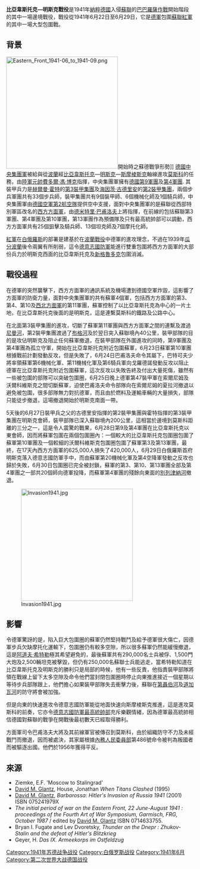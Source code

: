 {{no footnotes|time=2017-07-05T09:03:23+00:00}}
{{noteTA
|G1=Military
|G2=Shipname
|G3=地名
}}
{{Infobox Military Conflict
|conflict=比亞韋斯托克—明斯克戰役
|partof=[[第二次世界大戰|第二次世界大戰]][[德蘇戰爭|德蘇戰爭]]
|image=[[Image:Bundesarchiv_Bild_101I-020-1268-36,_Russland,_russischer_Gefallener,_Panzer_BT_7,.jpg|300px]] 
|caption=一名德軍士兵在比亞韋斯托克—明斯克包圍圈內檢查被消滅了的蘇軍部隊殘餘的屍體
|date=1941年6月22日－1941年7月10日
|place=[[蘇聯|蘇聯]][[白俄羅斯蘇維埃社會主義共和國|白俄羅斯蘇維埃社會主義共和國]]
|territory=
|result=德軍獲勝，比亞韋斯托克作為區併入[[東普魯士|東普魯士]]省。
|combatant1=[[File:Flag_of_Germany_1933.svg|22px]] [[納粹德國|納粹德國]]
|combatant2=[[File:Flag_of_the_Soviet_Union.svg|22px]] [[蘇聯|蘇聯]]
|commander1=[[File:Flag_of_Germany_1933.svg|22px]] [[費多爾·馮·博克|費多爾·馮·博克]]<br />[[File:Flag_of_Germany_1933.svg|22px]] [[海因茨·古德里安|海因茨·古德里安]]<br />[[File:Flag_of_Germany_1933.svg|22px]] [[赫爾曼·霍特|赫爾曼·霍特]]<br />[[File:Flag_of_Germany_1933.svg|22px]] [[阿道夫·施特勞斯|阿道夫·施特勞斯]]<br />[[File:Flag_of_Germany_1933.svg|22px]] [[馬克西米連·馮·魏克斯|馬克西米連·馮·魏克斯]]<br /> [[File:Flag_of_Germany_1933.svg|22px]] [[京特·馮·克魯格|京特·馮·克魯格]]<br /> [[File:Flag_of_Germany_1933.svg|22px]] [[阿爾貝特·凯塞林|阿爾貝特·凯塞林]]
|commander2=[[File:Flag_of_the_Soviet_Union.svg|22px]] [[德米特里·巴甫洛夫|德米特里·巴甫洛夫]]<br />[[File:Flag_of_the_Soviet_Union.svg|22px]] [[謝苗·康斯坦丁諾維奇·鐵木辛哥|謝苗·康斯坦丁諾維奇·鐵木辛哥]]<br />[[File:Flag_of_the_Soviet_Union.svg|20px]] [[格奧爾吉·康斯坦丁諾維奇·朱可夫|格奧爾吉·康斯坦丁諾維奇·朱可夫]]
|strength1=750,000人
|strength2=675,000人
|casualties1=不詳
|casualties2=290,000人被俘<br />135,000人傷亡<br />1,500門火炮<br />2,585輛坦克<br />250架飛機
|notes=
}}
{{Campaignbox 巴巴羅薩作戰}}

'''比亞韋斯托克—明斯克戰役'''是1941年[[納粹德國|納粹德國]]入侵[[蘇聯|蘇聯]]的[[巴巴羅薩作戰|巴巴羅薩作戰]]開始階段的其中一場邊境戰役，戰役從1941年6月22日至6月29日，它是[[德軍|德軍]]包圍[[蘇聯紅軍|蘇聯紅軍]]的其中一場大型包圍戰。

==背景==
[[File:Eastern_Front_1941-06_to_1941-09.png|300px]]開始時之蘇德戰爭形勢]]
[[德國中央集團軍|德國中央集團軍]]被給與從[[波蘭|波蘭]]經[[表韋斯道克|比亞韋斯托克]]—[[明斯克|明斯克]]—[[斯摩棱斯克|斯摩棱斯克]]軸線進攻[[莫斯科|莫斯科]]的任務，由[[陸軍元帥|陸軍元帥]][[費多爾·馮·博克|費多爾·馮·博克]]指揮，中央集團軍擁有[[德國第9軍團|德國第9軍團]]及[[德國第4軍團|第4軍團]]. 其裝甲兵力是[[赫爾曼·霍特|赫爾曼·霍特]]的[[德國第3裝甲軍團|第3裝甲集團]]及[[海因茨·古德里安|海因茨·古德里安]]的[[德國第2裝甲軍團|第2裝甲集團]]，兩個步兵軍團共有33個步兵師，裝甲集團共有9個裝甲師、6個機械化師及1個騎兵師，中央集團軍由[[德國國防軍空軍第2航空隊|德國空軍第2航空隊]]提供空中支援，面對中央集團軍的是蘇聯從西部特別軍區改名的[[西方方面軍|西方方面軍]]，由[[德米特里·巴甫洛夫|德米特里·巴甫洛夫]]上將指揮，在前線的包括蘇聯第3軍團、第4軍團及第10軍團，第13軍團作為預備隊及只有最高統帥部可以調動，西方方面軍共有25個狙擊及騎兵師、13個坦克師及7個摩托化師。

[[苏联红军|紅軍]]在[[白俄羅斯蘇維埃社會主義共和國|白俄羅斯]]的部署是建基於在[[波蘭戰役|波蘭戰役]]中德軍的進攻理念，不過在1939年[[蘇德互不侵犯條約|瓜分波蘭]]後令兩翼有所削弱，這令[[德意志國防軍|德意志國防軍]]能進行雙重包圍將西方方面軍的大部份兵力於明斯克西面的比亞韋斯托克及[[新格魯多克|新格魯多克]]包圍消滅。

==戰役過程==
在德軍的突然襲擊下，西方方面軍的通訊系統及機場遭到德國空軍炸毀，這影響了方面軍的防衛力量，面對中央集團軍的共有蘇軍4個軍，包括西方方面軍的第3、第4、第10及[[西北方面軍|西北方面軍]]的第11軍團，蘇軍控制了以比亞韋斯托克為中心的一片土地，在比亞韋斯托克後面的是明斯克，這是連繫莫斯科的鐵路及公路中心。

在北面第3裝甲集團的進攻，切斷了蘇軍第11軍團與西方方面軍之間的連繫及渡過[[尼曼河|尼曼河]]，第2裝甲集團渡過了[[布格河|布格河]]及於翌日突入蘇聯境內40公里，裝甲部隊的目的是攻佔明斯克及阻止任何蘇軍撤退，在裝甲部隊在外圍進攻的同時，第9軍團及第4軍團為孤立守軍，開始在比亞韋斯托克附近包圍蘇軍，6月23日蘇軍第10軍團根據戰前計劃發動反攻，但是失敗了，6月24日巴甫洛夫命令其屬下，巴特可夫少將率領蘇軍第6機械化軍、第11機械化軍及第6騎兵軍向戈羅德諾發動反攻以阻止德軍在比亞韋斯托克附近包圍蘇軍，這次反攻以失敗告終及付出大量死傷，雖然有一些被包圍的部隊可以突破包圍圈，6月25日晚上德軍第47裝甲軍在索爾尼姆及沃爾科維斯克之間切斷蘇軍，迫使巴甫洛夫命令部隊向在索爾尼姆的夏拉河撤退以避免被包圍，很多部隊無力對抗德軍，而且由於燃料及運輸車輛的大量損失，部隊只能徒步撤退，這場撤退開始於明斯克南面一帶。

5天後的6月27日裝甲兵之父的古德里安指揮的第2裝甲集團與霍特指揮的第3裝甲集團在明斯克會師，裝甲部隊已深入蘇聯境內200公里，這相當於邊境到莫斯科距離的三分之一，這是令人震驚的戰果，6月28日第9及第4軍團在比亞韋斯托克以東會師，因而將蘇軍包圍在兩個包圍圈內：一個較大的比亞韋斯托克包圍圈包圍了蘇軍第10軍團及一個較細的沃爾科維斯克包圍圈包圍了蘇軍第3及第13軍團，最終，在17天內西方方面軍的625,000人損失了420,000人，6月29日白俄羅斯首府明斯克落入德意志國防軍手中，而由蘇軍第20機械化軍及第4空降軍發動之反攻也歸於失敗，6月30日包圍圈已完全被封鎖，蘇軍的第3、第10、第13軍團全部及第4軍團之一部共20個師向德軍投降，而蘇軍第4軍團的殘餘向東面的[[別列津納河|別列津納河]]撤退。

[[File:Invasion1941.jpg|300px]]

==影響==
令德軍驚訝的是，陷入巨大包圍圈的蘇軍仍然堅持戰鬥及給予德軍很大傷亡，因德軍步兵欠缺摩托化運輸下，包圍圈仍有較多空隙，所以很多蘇軍仍然能緩慢撤退，這是[[阿道夫·希特勒|阿道夫·希特勒]]極其希望避免的，最後蘇軍共有290,000名士兵被俘、1,500門大炮及2,500輛坦克被擊毀，但仍有250,000名蘇聯士兵能逃走，當希特勒知道在比亞韋斯托克及明斯克的勝利只是局部的時候，他有一些反責，他指責裝甲部隊將領在戰線上留下太多空隙及命令他們當封閉包圍圈時停止向東推進接近一個星期以等待步兵部隊跟上，他們擔心如果裝甲部隊失去衝擊力後，蘇聯在[[第聶伯河|第聶伯河]]及[[道加瓦河|道加瓦河]]的防守將會被加強。

但是向東的快速進攻令德意志國防軍能從地面快速向斯摩棱斯克推進，這是進攻莫斯科的前奏，它亦令[[國防軍最高統帥部|德意志國防軍最高統帥部]]充斥樂觀情緒，因為德軍最高統帥相信德國對蘇聯的戰爭在開戰後最初數天已經取得勝利。

方面軍司令巴甫洛夫大將及其前線軍官被傳召到莫斯科，由於組織防守不力及未經戰鬥而撤退，因而被處決，其家屬根據[[內務人民委員部|內務人民委員部]]第486號命令被判為叛國者而被驅逐出國。他們於1956年獲得平反。

==來源==
*Ziemke, E.F. 'Moscow to Stalingrad'
*[[David_Glantz|David M. Glantz]], House, Jonathan ''When Titans Clashed'' (1995)
*[[David_Glantz|David M. Glantz]], ''Barbarossa: Hitler's Invasion of Russia 1941'' (2001) ISBN 075241979X
*''The initial period of war on the Eastern Front, 22 June-August 1941 : proceedings of the Fourth Art of War Symposium, Garmisch, FRG, October 1987'' / edited by [[David_Glantz|David M. Glantz]] ISBN 0714633755.
*Bryan I. Fugate and Lev Dvoretsky, ''Thunder on the Dnepr : Zhukov-Stalin and the defeat of Hitler's Blitzkrieg''
*Geyer, H. ''Das IX. Armeekorps im Ostfeldzug''

[[Category:1941年苏德战争战役|Category:1941年苏德战争战役]]
[[Category:白俄罗斯战役|Category:白俄罗斯战役]]
[[Category:1941年6月|Category:1941年6月]]
[[Category:第二次世界大战德国战役|Category:第二次世界大战德国战役]]